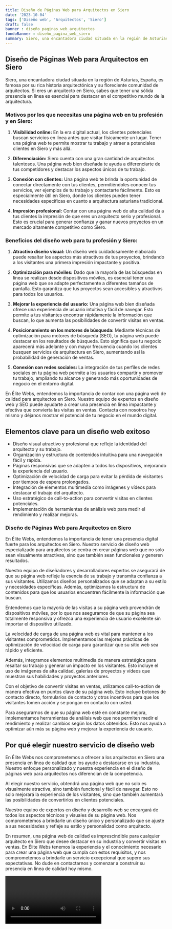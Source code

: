 ```yaml
---
title: Diseño de Páginas Web para Arquitectos en Siero
date: '2023-10-04'
tags: ['Diseño web', 'Arquitectos', 'Siero']
draft: false
banner : diseño_paginas_web_arquitectos
fondoBanner : diseño_pagina_web_siero
summary: Siero, una encantadora ciudad situada en la región de Asturias, España, es famosa por su rica historia arquitectónica y su floreciente comunidad de arquitectos. Si eres un arquitecto en Siero, sabes que tener una sólida presencia en línea es esencial para destacar en el competitivo mundo de la arquitectura.
---
```


## Diseño de Páginas Web para Arquitectos en Siero

Siero, una encantadora ciudad situada en la región de Asturias, España, es famosa por su rica historia arquitectónica y su floreciente comunidad de arquitectos. Si eres un arquitecto en Siero, sabes que tener una sólida presencia en línea es esencial para destacar en el competitivo mundo de la arquitectura.

### Motivos por los que necesitas una página web en tu profesión y en Siero:

1. **Visibilidad online:** En la era digital actual, los clientes potenciales buscan servicios en línea antes que visitar físicamente un lugar. Tener una página web te permite mostrar tu trabajo y atraer a potenciales clientes en Siero y más allá.

2. **Diferenciación:** Siero cuenta con una gran cantidad de arquitectos talentosos. Una página web bien diseñada te ayuda a diferenciarte de tus competidores y destacar los aspectos únicos de tu trabajo.

3. **Conexión con clientes:** Una página web te brinda la oportunidad de conectar directamente con tus clientes, permitiéndoles conocer tus servicios, ver ejemplos de tu trabajo y contactarte fácilmente. Esto es especialmente útil en Siero, donde los clientes pueden tener necesidades específicas en cuanto a arquitectura asturiana tradicional.

4. **Impresión profesional:** Contar con una página web de alta calidad da a tus clientes la impresión de que eres un arquitecto serio y profesional. Esto es crucial para generar confianza y ganar nuevos proyectos en un mercado altamente competitivo como Siero.

### Beneficios del diseño web para tu profesión y Siero:

1. **Atractivo diseño visual:** Un diseño web cuidadosamente elaborado puede resaltar los aspectos más atractivos de tus proyectos, brindando a los visitantes una primera impresión impactante y positiva.

2. **Optimización para móviles:** Dado que la mayoría de las búsquedas en línea se realizan desde dispositivos móviles, es esencial tener una página web que se adapte perfectamente a diferentes tamaños de pantalla. Esto garantiza que tus proyectos sean accesibles y atractivos para todos los usuarios.

3. **Mejorar la experiencia del usuario:** Una página web bien diseñada ofrece una experiencia de usuario intuitiva y fácil de navegar. Esto permite a tus visitantes encontrar rápidamente la información que buscan, lo que aumenta las posibilidades de convertir visitas en ventas.

4. **Posicionamiento en los motores de búsqueda:** Mediante técnicas de optimización para motores de búsqueda (SEO), tu página web puede destacar en los resultados de búsqueda. Esto significa que tu negocio aparecerá más adelante y con mayor frecuencia cuando los clientes busquen servicios de arquitectura en Siero, aumentando así la probabilidad de generación de ventas.

5. **Conexión con redes sociales:** La integración de tus perfiles de redes sociales en tu página web permite a los usuarios compartir y promover tu trabajo, ampliando tu alcance y generando más oportunidades de negocio en el entorno digital.

En Élite Webs, entendemos la importancia de contar con una página web de calidad para arquitectos en Siero. Nuestro equipo de expertos en diseño web y SEO puede ayudarte a crear una presencia en línea impactante y efectiva que convierta las visitas en ventas. Contacta con nosotros hoy mismo y déjanos mostrar el potencial de tu negocio en el mundo digital.

<GifSeo />

<Cta />

## Elementos clave para un diseño web exitoso

- Diseño visual atractivo y profesional que refleje la identidad del arquitecto y su trabajo.
- Organización y estructura de contenidos intuitiva para una navegación fácil y rápida.
- Páginas responsivas que se adapten a todos los dispositivos, mejorando la experiencia del usuario.
- Optimización de velocidad de carga para evitar la pérdida de visitantes por tiempos de espera prolongados.
- Integración de elementos multimedia como imágenes y vídeos para destacar el trabajo del arquitecto.
- Uso estratégico de call-to-action para convertir visitas en clientes potenciales.
- Implementación de herramientas de análisis web para medir el rendimiento y realizar mejoras.

### Diseño de Páginas Web para Arquitectos en Siero

En Élite Webs, entendemos la importancia de tener una presencia digital fuerte para los arquitectos en Siero. Nuestro servicio de diseño web especializado para arquitectos se centra en crear páginas web que no solo sean visualmente atractivas, sino que también sean funcionales y generen resultados.

Nuestro equipo de diseñadores y desarrolladores expertos se asegurará de que su página web refleje la esencia de su trabajo y transmita confianza a sus visitantes. Utilizamos diseños personalizados que se adaptan a su estilo y necesidades específicas. Además, optimizamos la estructura de contenidos para que los usuarios encuentren fácilmente la información que buscan.

Entendemos que la mayoría de las visitas a su página web provendrán de dispositivos móviles, por lo que nos aseguramos de que su página sea totalmente responsiva y ofrezca una experiencia de usuario excelente sin importar el dispositivo utilizado.

La velocidad de carga de una página web es vital para mantener a los visitantes comprometidos. Implementamos las mejores prácticas de optimización de velocidad de carga para garantizar que su sitio web sea rápido y eficiente.

Además, integramos elementos multimedia de manera estratégica para resaltar su trabajo y generar un impacto en los visitantes. Esto incluye el uso de imágenes de alta calidad, galerías de proyectos y vídeos que muestran sus habilidades y proyectos anteriores.

Con el objetivo de convertir visitas en ventas, utilizamos call-to-action de manera efectiva en puntos clave de su página web. Esto incluye botones de contacto directo, formularios de contacto y otros incentivos para que los visitantes tomen acción y se pongan en contacto con usted.

Para asegurarnos de que su página web esté en constante mejora, implementamos herramientas de análisis web que nos permiten medir el rendimiento y realizar cambios según los datos obtenidos. Esto nos ayuda a optimizar aún más su página web y mejorar la experiencia de usuario.

## Por qué elegir nuestro servicio de diseño web

En Élite Webs nos comprometemos a ofrecer a los arquitectos en Siero una presencia en línea de calidad que los ayude a destacarse en su industria. Nuestro enfoque personalizado y nuestra experiencia en el diseño de páginas web para arquitectos nos diferencian de la competencia.

Al elegir nuestro servicio, obtendrá una página web que no solo es visualmente atractiva, sino también funcional y fácil de navegar. Esto no solo mejorará la experiencia de los visitantes, sino que también aumentará las posibilidades de convertirlos en clientes potenciales.

Nuestro equipo de expertos en diseño y desarrollo web se encargará de todos los aspectos técnicos y visuales de su página web. Nos comprometemos a brindarle un diseño único y personalizado que se ajuste a sus necesidades y refleje su estilo y personalidad como arquitecto.

En resumen, una página web de calidad es imprescindible para cualquier arquitecto en Siero que desee destacar en su industria y convertir visitas en ventas. En Élite Webs tenemos la experiencia y el conocimiento necesario para crear una página web que cumpla con estos requisitos, y nos comprometemos a brindarle un servicio excepcional que supere sus expectativas. No dude en contactarnos y comenzar a construir su presencia en línea de calidad hoy mismo.

<Video />

<CtaBot job='Arquitectos' city='Siero'/>

<Gmaps query='Siero+españa+maps' />